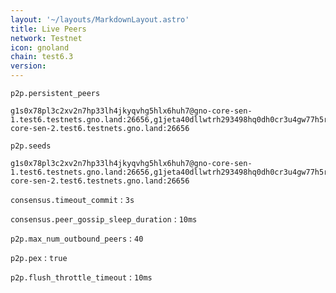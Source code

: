 ```yaml
---
layout: '~/layouts/MarkdownLayout.astro'
title: Live Peers
network: Testnet
icon: gnoland
chain: test6.3
version: 
---
```



`p2p.persistent_peers`
```
g1s0x78pl3c2xv2n7hp33lh4jkyqvhg5hlx6huh7@gno-core-sen-1.test6.testnets.gno.land:26656,g1jeta40dllwtrh293498hq0dh0cr3u4gw77h5rc@gno-core-sen-2.test6.testnets.gno.land:26656
```
`p2p.seeds`
```
g1s0x78pl3c2xv2n7hp33lh4jkyqvhg5hlx6huh7@gno-core-sen-1.test6.testnets.gno.land:26656,g1jeta40dllwtrh293498hq0dh0cr3u4gw77h5rc@gno-core-sen-2.test6.testnets.gno.land:26656
```
`consensus.timeout_commit` : `3s`

`consensus.peer_gossip_sleep_duration` : `10ms`

`p2p.max_num_outbound_peers` : `40`

`p2p.pex` : `true`

`p2p.flush_throttle_timeout` : `10ms`


